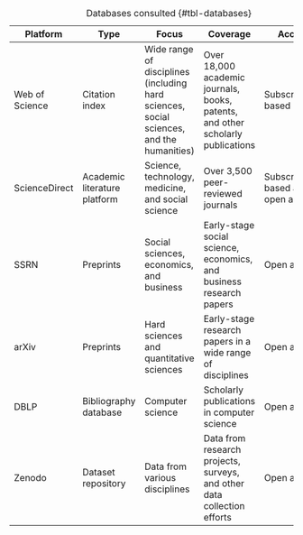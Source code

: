 <!--
Table of the initial selection of platforms for the systematic literature review (add reason per platform).
-->


|Platform	      |Type	          |Focus	                    |Coverage	       |Access    |
|---------------|---------------|---------------------------|----------------|----------|
|Web of Science	|Citation index	|Wide range of disciplines (including hard sciences, social sciences, and the humanities)	| Over 18,000 academic journals, books, patents, and other scholarly publications	| Subscription-based |
|ScienceDirect	|Academic literature platform	|Science, technology, medicine, and social science |Over 3,500 peer-reviewed journals	|Subscription-based and open access |
|SSRN	          |Preprints	    |Social sciences, economics, and business	|Early-stage social science, economics, and business research papers |Open access |
|arXiv	        |Preprints	    |Hard sciences and quantitative sciences	|Early-stage research papers in a wide range of disciplines	    |Open access |                
|DBLP	          |Bibliography database |Computer science |Scholarly publications in computer science |Open access |
|Zenodo	        |Dataset repository |Data from various disciplines |Data from research projects, surveys, and other data collection efforts	|Open access |

: Databases consulted {#tbl-databases}